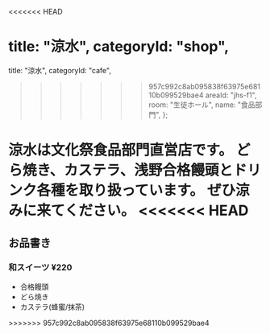 <<<<<<< HEAD

  title: "涼水",
  categoryId: "shop",
=======

  title: "涼水",
  categoryId: "cafe",
>>>>>>> 957c992c8ab095838f63975e68110b099529bae4
  areaId: "jhs-f1",
  room: "生徒ホール",
  name: "食品部門",
};

涼水は文化祭食品部門直営店です。
どら焼き、カステラ、浅野合格饅頭とドリンク各種を取り扱っています。
ぜひ涼みに来てください。
<<<<<<< HEAD
=======

## お品書き

### 和スイーツ ¥220

- 合格饅頭
- どら焼き
- カステラ(蜂蜜/抹茶)

<CommonCafeMenu />
>>>>>>> 957c992c8ab095838f63975e68110b099529bae4
